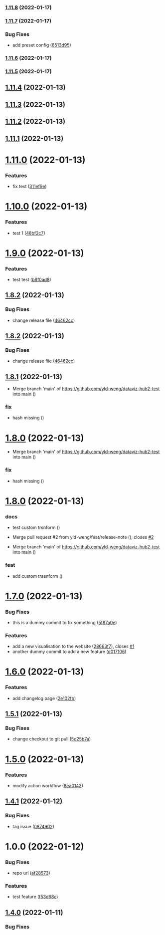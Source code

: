 ### [1.11.8](https://github.com/yld-weng/dataviz-hub2-test/compare/v1.11.7...v1.11.8) (2022-01-17)

### [1.11.7](https://github.com/yld-weng/dataviz-hub2-test/compare/v1.11.6...v1.11.7) (2022-01-17)


### Bug Fixes

* add preset config ([6513d95](https://github.com/yld-weng/dataviz-hub2-test/commit/6513d95f75e621d67c02805b2765e14ac5d0db30))

### [1.11.6](https://github.com/yld-weng/dataviz-hub2-test/compare/v1.11.5...v1.11.6) (2022-01-17)

### [1.11.5](https://github.com/yld-weng/dataviz-hub2-test/compare/v1.11.4...v1.11.5) (2022-01-17)

## [1.11.4](https://github.com/yld-weng/dataviz-hub2-test/compare/v1.11.3...v1.11.4) (2022-01-13)

## [1.11.3](https://github.com/yld-weng/dataviz-hub2-test/compare/v1.11.2...v1.11.3) (2022-01-13)

## [1.11.2](https://github.com/yld-weng/dataviz-hub2-test/compare/v1.11.1...v1.11.2) (2022-01-13)

## [1.11.1](https://github.com/yld-weng/dataviz-hub2-test/compare/v1.11.0...v1.11.1) (2022-01-13)

# [1.11.0](https://github.com/yld-weng/dataviz-hub2-test/compare/v1.10.0...v1.11.0) (2022-01-13)


### Features

* fix test ([311ef9e](https://github.com/yld-weng/dataviz-hub2-test/commit/311ef9eb1fdc6d648f7ba49d8600f6b52907e4c8))

# [1.10.0](https://github.com/yld-weng/dataviz-hub2-test/compare/v1.9.0...v1.10.0) (2022-01-13)


### Features

* test 1 ([48bf2c7](https://github.com/yld-weng/dataviz-hub2-test/commit/48bf2c755b96cf78092f668bfaa9850101954724))

# [1.9.0](https://github.com/yld-weng/dataviz-hub2-test/compare/v1.8.2...v1.9.0) (2022-01-13)


### Features

* test test ([b8f0ad8](https://github.com/yld-weng/dataviz-hub2-test/commit/b8f0ad8d0e12d4ec1b647533463fc9cdae579026))

## [1.8.2](https://github.com/yld-weng/dataviz-hub2-test/compare/v1.8.1...v1.8.2) (2022-01-13)


### Bug Fixes

* change release file ([46462cc](https://github.com/yld-weng/dataviz-hub2-test/commit/46462cc60c5304437ce20031c361ac7f535560a8))

## [1.8.2](https://github.com/yld-weng/dataviz-hub2-test/compare/v1.8.1...v1.8.2) (2022-01-13)


### Bug Fixes

* change release file ([46462cc](https://github.com/yld-weng/dataviz-hub2-test/commit/46462cc60c5304437ce20031c361ac7f535560a8))

## [1.8.1](https://github.com/yld-weng/dataviz-hub2-test/compare/v1.8.0...v1.8.1) (2022-01-13)

- Merge branch 'main' of https://github.com/yld-weng/dataviz-hub2-test into main ([](https://github.com/yld-weng/dataviz-hub2-test/commit/73cf07f2ca14345f4a15979fbd454e4895c20ca2))

### fix

- hash missing ([](https://github.com/yld-weng/dataviz-hub2-test/commit/93ddbd1d162c5007ff36d0f082398f5184c65b34))

# [1.8.0](https://github.com/yld-weng/dataviz-hub2-test/compare/v1.7.0...v1.8.0) (2022-01-13)

- Merge branch 'main' of https://github.com/yld-weng/dataviz-hub2-test into main ([](https://github.com/yld-weng/dataviz-hub2-test/commit/73cf07f2ca14345f4a15979fbd454e4895c20ca2))

### fix

- hash missing ([](https://github.com/yld-weng/dataviz-hub2-test/commit/93ddbd1d162c5007ff36d0f082398f5184c65b34))

# [1.8.0](https://github.com/yld-weng/dataviz-hub2-test/compare/v1.7.0...v1.8.0) (2022-01-13)

### docs

- test custom trsnform ([](https://github.com/yld-weng/dataviz-hub2-test/commit/d97604a7f780d63c2cdfe25aa222acbfa2325f49))

- Merge pull request #2 from yld-weng/feat/release-note ([](https://github.com/yld-weng/dataviz-hub2-test/commit/02f09f77ebf8d0df451b6ad8f932c0baf4e4b4d5)), closes [#2](https://github.com/yld-weng/dataviz-hub2-test/issues/2)
- Merge branch 'main' of https://github.com/yld-weng/dataviz-hub2-test into main ([](https://github.com/yld-weng/dataviz-hub2-test/commit/316071653c56577f430dda73e85a7abe3238bdb7))

### feat

- add custom trasnform ([](https://github.com/yld-weng/dataviz-hub2-test/commit/6c417e245b8609ba10fa67c4e9debaf371b183b8))

# [1.7.0](https://github.com/yld-weng/dataviz-hub2-test/compare/v1.6.0...v1.7.0) (2022-01-13)

### Bug Fixes

- this is a dummy commit to fix something ([5f87a0e](https://github.com/yld-weng/dataviz-hub2-test/commit/5f87a0ea14ec6ba981d98c3a812fc77cac1dc034))

### Features

- add a new visualisation to the website ([28663f7](https://github.com/yld-weng/dataviz-hub2-test/commit/28663f7b595f895bc5e305821186ddbe71b4d2e6)), closes [#1](https://github.com/yld-weng/dataviz-hub2-test/issues/1)
- another dummy commit to add a new feature ([d017106](https://github.com/yld-weng/dataviz-hub2-test/commit/d017106f4aa2dd8249ff7b7daa6e9745e093b951))

# [1.6.0](https://github.com/yld-weng/dataviz-hub2-test/compare/v1.5.1...v1.6.0) (2022-01-13)

### Features

- add changelog page ([2e102fb](https://github.com/yld-weng/dataviz-hub2-test/commit/2e102fbd5841a86eccf891a505c374fe933797d4))

## [1.5.1](https://github.com/yld-weng/dataviz-hub2-test/compare/v1.5.0...v1.5.1) (2022-01-13)

### Bug Fixes

- change checkout to git pull ([5d25b7a](https://github.com/yld-weng/dataviz-hub2-test/commit/5d25b7af5517c08fe5aae5c8dc8ecc0fa8762388))

# [1.5.0](https://github.com/yld-weng/dataviz-hub2-test/compare/v1.4.1...v1.5.0) (2022-01-13)

### Features

- modify action workflow ([8ea0143](https://github.com/yld-weng/dataviz-hub2-test/commit/8ea014352d23fa7503b65e81dfbddb32f9c4da73))

## [1.4.1](https://github.com/yld-weng/dataviz-hub2-test/compare/v1.4.0...v1.4.1) (2022-01-12)

### Bug Fixes

- tag issue ([0874902](https://github.com/yld-weng/dataviz-hub2-test/commit/0874902f26eb11343f6fea8e0431a18e80d09bd6))

# 1.0.0 (2022-01-12)

### Bug Fixes

- repo url ([af28573](https://github.com/yld-weng/dataviz-hub2-test/commit/af28573ca4e0e8f3ae58a37f914ca8efba9cf7a3))

### Features

- test feature ([f53d68c](https://github.com/yld-weng/dataviz-hub2-test/commit/f53d68c56c7a8024d7e391b0c10aa74cfb84ea39))

## [1.4.0](https://github.com/researchdata-sheffield/dataviz-hub2/compare/v1.2.3...v1.2.4) (2022-01-11)

### Bug Fixes
